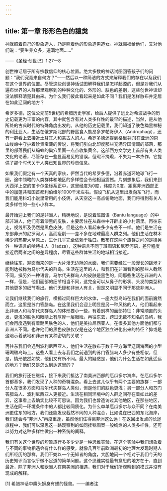 ```yaml
---
---
---
```

title: 第一章 形形色色的猿类
---




神就照着自己的形象造人，乃是照着他的形象造男造女。神就赐福给他们，又对他们说：“要生养众多，遍满地面……”

——《圣经·创世记》1:27—8

创世神话居于所有宗教信仰的核心位置。绝大多数的神话试图回答孩子们的问题：“我们究竟来自何方？”——然后以一种简洁的方式来解释我们的存在以及我们在这个世界的位置。尽管这些创世神话试图解释我们是怎样起源的，但是对我们从遍布世界的人群那里观察到的种种文化的、外形的、肤色的差别，这些创世神话却没法解释清楚其由来。为什么我们彼此看起来是如此不同？我们是怎样散布并定居在如此辽阔的地方？

希罗多德，这位公元前5世纪的希腊历史学家，给后人提供了远比对希波战争的历史记载更为丰富的内容，其中就包含有对人类多样性的最早的描述，当然，是从他所处的古典时代的特殊角度出发的。从他的历史记载里，我们知道了肤色黝黑神秘的利比亚人，生活在俄罗斯北部的野蛮食人族昂多罗帕哥伊人（Androphagi），还有一群看上去接近土耳其人和蒙古人的人。希罗多德还提到格里芬[1]在亚洲的崇山峻岭中守护着珍贵宝藏的传说，将我们引向北印度那些充满异国情调的部落，那里的部落民们从蚂蚁的巢穴里面一点点收集黄金。这部西方文学史上首部有关人类文化的论著，尽管存在一些显而易见的错误，但瑕不掩瑜，不失为一本杰作，它提供了那个时代关于人类已知世界的珍贵信息。

如果我们假定有一个天真的家伙，俨然当代的希罗多德，沿着赤道环地球飞行一圈，途中领略的人类群体和地区的多样性会令他相当震撼。片刻想象后，我们来到大西洋上空的笛卡尔坐标系正中，这里经度为0度，纬度为0度，距离非洲西部正中的加蓬共和国首都利伯维尔1000千米左右。假设飞机从这里出发向东飞行，而我们能用科幻小说里常用的小伎俩，从天空这一高点俯瞰地面，我们将得到有关人类多样性的一些小小样本。

最开始迎上我们的是非洲人，精确地说，是说着班图语（Bantu language）的中部非洲人，他们有着漆黑的皮肤，主要居住在从森林中开辟出的小村落里。再往东走，视线所及仍然是黑色皮肤，但是这些人看起来多少有些不一样。他们是生活在东部非洲的尼罗河人，高而瘦削——差不多在地球最高人群之列。他们生活在林木稀少的热带大草原上，生计几乎完全依赖于牲口。散布在这两个族群之间的是操另外一种语言的哈特扎人（Hadza），这种语言不同于班图语和尼罗河语，差异程度接近后两者之间的差异程度，尽管这些群体生活的地域相当接近。

继续往东，迎面而来的是一大片漫无边际的水面，我们需要经过一段漫长的跋涉才能到达被称为马尔代夫的群岛。生活在这里的人，和我们在非洲看到的那些人截然不同，操另外一种语言。马尔代夫群岛人的皮肤是黑色的，同那些生活在非洲的人一样，但是，他们面部的细节相当不同，这完全可以从鼻子的形状、头发的类型和其他更多的细节看出。他们无疑和非洲人有关，但是又明显不同于那些非洲人。

让我们继续我们的旅行，横掠过同样巨大的水体，一座大型岛屿在我们的面前巍然而立。这里是苏门答腊岛。在这里我们会迎上明显是另一种风格的人，他们看起来比非洲人和马尔代夫群岛人的体形要小一些，有着别样的面部特征：非常顺直的头发，更浅的肤色和眼睛上有厚厚一层眼睑。再往东去，跨过无数不知名的岛屿，我们会再度遇到有着黝黑肤色的人，他们是美拉尼西亚人。在很多其他方面他们都与非洲人不同。也许他们的黑色皮肤仅仅是在这个地区独立进化出来的特征？抑或是这暗示着该地和非洲有某种密切的关联？

再往东我们会遇到波利尼西亚人，他们生活在散布于数千平方海里辽阔海面的小型珊瑚礁岛屿上。这些人看上去与我们之前遇到的苏门答腊岛人多少有些相似，但是，情形依然如故，他们又有所不同。最大的疑惑是，他们为什么生活在如此遥远的地方？他们又是怎么到达这里的？

我们的旅行还在继续，接下来我们抵达了南美洲西部的厄瓜多尔海岸。在厄瓜多尔首都基多，我们发现了人种的奇特混杂。看上去这儿似乎有两个主要的族群：一部分人在很多方面和马尔代夫群岛人类似，但是他们的肤色更浅；另一部分人和苏门答腊岛人、波利尼西亚人更接近。生活在相同环境中的人群之间存在着如此的差异，这事看上去确实比较不可思议。因为我们也曾造访过其他地区，在那些地区，生活在同一环境条件中的人都比较同质化。为什么单单厄瓜多尔与众不同？在南美洲更往东的地方，我们还能发现截然不同的人种混合，比如说在巴西的东北海岸，我们还会与“非洲人”再度重逢，虽然他们住得离非洲这么远！在返回出发点的长途旅程中，我们可以深思这一路观察到的如同挂毯图案一般绚烂的人类多样性，还可以努力对这种多样性做出一种系统的阐释。

我们有关这个世界的短暂旅行多多少少是一种思维实验，在这个实验中我们想象着与不同的事物相遇会有什么样的感受，就像几百年前欧洲最初的地理大发现时期人们所经历的那样。我们不妨以一个无知者的角度，大胆地问一个相对于我们今天的历史知识而言似乎微不足道的简单问题。这个思维实验最有意思的地方在于，直到最近，除了非洲人和欧洲人在南美洲的相遇，我们对于我们所观察到的模式并没有现成的解释。

[1] 希腊神话中鹰头狮身有翅的怪兽。——编者注